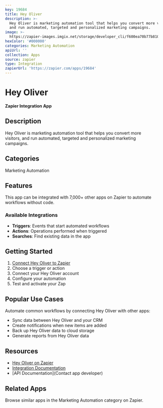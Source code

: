```yaml
---
key: 19684
title: Hey Oliver
description: >-
  Hey Oliver is marketing automation tool that helps you convert more visitors,
  and run automated, targeted and personalized marketing campaigns.
image: >-
  https://zapier-images.imgix.net/storage/developer_cli/f600ea70b77b810ba93523983b25d0a7.png?auto=format%2Ccompress&ixlib=python-3.0.0&q=50
hexColor: '#000000'
categories: Marketing Automation
apiUrl: ''
collection: Apps
source: zapier
type: Integration
zapierUrl: 'https://zapier.com/apps/19684'
---
```

# Hey Oliver

**Zapier Integration App**

## Description

Hey Oliver is marketing automation tool that helps you convert more visitors, and run automated, targeted and personalized marketing campaigns.

## Categories

Marketing Automation

## Features

This app can be integrated with 7,000+ other apps on Zapier to automate workflows without code.

### Available Integrations

- **Triggers**: Events that start automated workflows
- **Actions**: Operations performed when triggered
- **Searches**: Find existing data in the app

## Getting Started

1. [Connect Hey Oliver to Zapier](https://zapier.com/apps/19684)
2. Choose a trigger or action
3. Connect your Hey Oliver account
4. Configure your automation
5. Test and activate your Zap

## Popular Use Cases

Automate common workflows by connecting Hey Oliver with other apps:

- Sync data between Hey Oliver and your CRM
- Create notifications when new items are added
- Back up Hey Oliver data to cloud storage
- Generate reports from Hey Oliver data

## Resources

- [Hey Oliver on Zapier](https://zapier.com/apps/19684)
- [Integration Documentation](https://zapier.com/apps/19684/integrations)
- [API Documentation](Contact app developer)

## Related Apps

Browse similar apps in the Marketing Automation category on Zapier.
